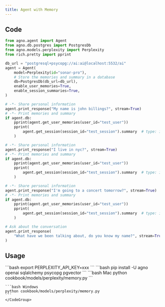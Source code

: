 ```yaml
---
title: Agent with Memory
---
```


## Code

```python cookbook/models/perplexity/memory.py
from agno.agent import Agent
from agno.db.postgres import PostgresDb
from agno.models.perplexity import Perplexity
from rich.pretty import pprint

db_url = "postgresql+psycopg://ai:ai@localhost:5532/ai"
agent = Agent(
    model=Perplexity(id="sonar-pro"),
    # Store the memories and summary in a database
    db=PostgresDb(db_url=db_url),
    enable_user_memories=True,
    enable_session_summaries=True,
)

# -*- Share personal information
agent.print_response("My name is john billings?", stream=True)
# -*- Print memories and summary
if agent.db:
    pprint(agent.get_user_memories(user_id="test_user"))
    pprint(
        agent.get_session(session_id="test_session").summary  # type: ignore
    )

# -*- Share personal information
agent.print_response("I live in nyc?", stream=True)
# -*- Print memories and summary
if agent.db:
    pprint(agent.get_user_memories(user_id="test_user"))
    pprint(
        agent.get_session(session_id="test_session").summary  # type: ignore
    )

# -*- Share personal information
agent.print_response("I'm going to a concert tomorrow?", stream=True)
# -*- Print memories and summary
if agent.db:
    pprint(agent.get_user_memories(user_id="test_user"))
    pprint(
        agent.get_session(session_id="test_session").summary  # type: ignore
    )

# Ask about the conversation
agent.print_response(
    "What have we been talking about, do you know my name?", stream=True
)

```

## Usage

<Steps>
  <Snippet file="create-venv-step.mdx" />

  <Step title="Set your API key">
    ```bash
    export PERPLEXITY_API_KEY=xxx
    ```
  </Step>

  <Step title="Install libraries">
    ```bash
    pip install -U agno openai sqlalchemy psycopg pgvector
    ```
  </Step>

  <Step title="Run Agent">
    <CodeGroup>
    ```bash Mac
    python cookbook/models/perplexity/memory.py
    ```

    ```bash Windows
    python cookbook/models/perplexity/memory.py
    ```
    </CodeGroup>
  </Step>
</Steps>
